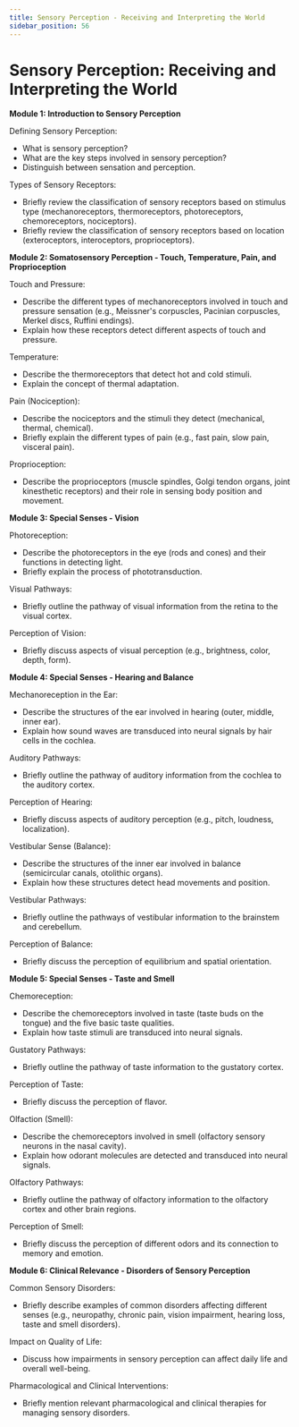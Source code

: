 ```yaml
---
title: Sensory Perception - Receiving and Interpreting the World
sidebar_position: 56
---
```


# Sensory Perception: Receiving and Interpreting the World

**Module 1: Introduction to Sensory Perception**

Defining Sensory Perception:
* What is sensory perception?
* What are the key steps involved in sensory perception?
* Distinguish between sensation and perception.

Types of Sensory Receptors:
* Briefly review the classification of sensory receptors based on stimulus type (mechanoreceptors, thermoreceptors, photoreceptors, chemoreceptors, nociceptors).
* Briefly review the classification of sensory receptors based on location (exteroceptors, interoceptors, proprioceptors).

**Module 2: Somatosensory Perception - Touch, Temperature, Pain, and Proprioception**

Touch and Pressure:
* Describe the different types of mechanoreceptors involved in touch and pressure sensation (e.g., Meissner's corpuscles, Pacinian corpuscles, Merkel discs, Ruffini endings).
* Explain how these receptors detect different aspects of touch and pressure.

Temperature:
* Describe the thermoreceptors that detect hot and cold stimuli.
* Explain the concept of thermal adaptation.

Pain (Nociception):
* Describe the nociceptors and the stimuli they detect (mechanical, thermal, chemical).
* Briefly explain the different types of pain (e.g., fast pain, slow pain, visceral pain).

Proprioception:
* Describe the proprioceptors (muscle spindles, Golgi tendon organs, joint kinesthetic receptors) and their role in sensing body position and movement.

**Module 3: Special Senses - Vision**

Photoreception:
* Describe the photoreceptors in the eye (rods and cones) and their functions in detecting light.
* Briefly explain the process of phototransduction.

Visual Pathways:
* Briefly outline the pathway of visual information from the retina to the visual cortex.

Perception of Vision:
* Briefly discuss aspects of visual perception (e.g., brightness, color, depth, form).

**Module 4: Special Senses - Hearing and Balance**

Mechanoreception in the Ear:
* Describe the structures of the ear involved in hearing (outer, middle, inner ear).
* Explain how sound waves are transduced into neural signals by hair cells in the cochlea.

Auditory Pathways:
* Briefly outline the pathway of auditory information from the cochlea to the auditory cortex.

Perception of Hearing:
* Briefly discuss aspects of auditory perception (e.g., pitch, loudness, localization).

Vestibular Sense (Balance):
* Describe the structures of the inner ear involved in balance (semicircular canals, otolithic organs).
* Explain how these structures detect head movements and position.

Vestibular Pathways:
* Briefly outline the pathways of vestibular information to the brainstem and cerebellum.

Perception of Balance:
* Briefly discuss the perception of equilibrium and spatial orientation.

**Module 5: Special Senses - Taste and Smell**

Chemoreception:
* Describe the chemoreceptors involved in taste (taste buds on the tongue) and the five basic taste qualities.
* Explain how taste stimuli are transduced into neural signals.

Gustatory Pathways:
* Briefly outline the pathway of taste information to the gustatory cortex.

Perception of Taste:
* Briefly discuss the perception of flavor.

Olfaction (Smell):
* Describe the chemoreceptors involved in smell (olfactory sensory neurons in the nasal cavity).
* Explain how odorant molecules are detected and transduced into neural signals.

Olfactory Pathways:
* Briefly outline the pathway of olfactory information to the olfactory cortex and other brain regions.

Perception of Smell:
* Briefly discuss the perception of different odors and its connection to memory and emotion.

**Module 6: Clinical Relevance - Disorders of Sensory Perception**

Common Sensory Disorders:
* Briefly describe examples of common disorders affecting different senses (e.g., neuropathy, chronic pain, vision impairment, hearing loss, taste and smell disorders).

Impact on Quality of Life:
* Discuss how impairments in sensory perception can affect daily life and overall well-being.

Pharmacological and Clinical Interventions:
* Briefly mention relevant pharmacological and clinical therapies for managing sensory disorders.